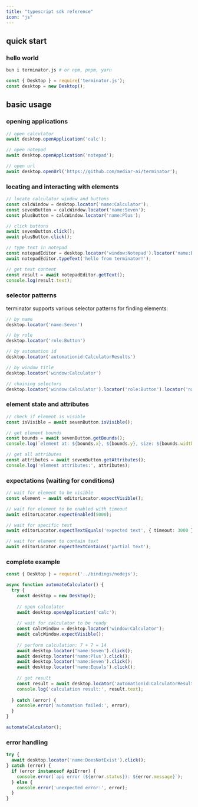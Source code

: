 ```yaml
---
title: "typescript sdk reference"
icon: "js"
---
```


## quick start

### hello world

```bash
bun i terminator.js # or npm, pnpm, yarn
```

```typescript
const { Desktop } = require('terminator.js');
const desktop = new Desktop();
```

## basic usage

### opening applications

```typescript
// open calculator
await desktop.openApplication('calc');

// open notepad
await desktop.openApplication('notepad');

// open url
await desktop.openUrl('https://github.com/mediar-ai/terminator');
```

### locating and interacting with elements

```typescript
// locate calculator window and buttons
const calcWindow = desktop.locator('name:Calculator');
const sevenButton = calcWindow.locator('name:Seven');
const plusButton = calcWindow.locator('name:Plus');

// click buttons
await sevenButton.click();
await plusButton.click();

// type text in notepad
const notepadEditor = desktop.locator('window:Notepad').locator('name:Edit');
await notepadEditor.typeText('hello from terminator!');

// get text content
const result = await notepadEditor.getText();
console.log(result.text);
```

### selector patterns

terminator supports various selector patterns for finding elements:

```typescript
// by name
desktop.locator('name:Seven')

// by role
desktop.locator('role:Button')

// by automation id
desktop.locator('automationid:CalculatorResults')

// by window title
desktop.locator('window:Calculator')

// chaining selectors
desktop.locator('window:Calculator').locator('role:Button').locator('name:Seven')
```

### element state and attributes

```typescript
// check if element is visible
const isVisible = await sevenButton.isVisible();

// get element bounds
const bounds = await sevenButton.getBounds();
console.log(`element at: ${bounds.x}, ${bounds.y}, size: ${bounds.width}x${bounds.height}`);

// get all attributes
const attributes = await sevenButton.getAttributes();
console.log('element attributes:', attributes);
```

### expectations (waiting for conditions)

```typescript
// wait for element to be visible
const element = await editorLocator.expectVisible();

// wait for element to be enabled with timeout
await editorLocator.expectEnabled(5000);

// wait for specific text
await editorLocator.expectTextEquals('expected text', { timeout: 3000 });

// wait for element to contain text
await editorLocator.expectTextContains('partial text');
```

### complete example

```typescript
const { Desktop } = require('../bindings/nodejs');

async function automateCalculator() {
  try {
    const desktop = new Desktop();
    
    // open calculator
    await desktop.openApplication('calc');
    
    // wait for calculator to be ready
    const calcWindow = desktop.locator('window:Calculator');
    await calcWindow.expectVisible();
    
    // perform calculation: 7 + 7 = 14
    await desktop.locator('name:Seven').click();
    await desktop.locator('name:Plus').click();
    await desktop.locator('name:Seven').click();
    await desktop.locator('name:Equals').click();
    
    // get result
    const result = await desktop.locator('automationid:CalculatorResults').getText();
    console.log('calculation result:', result.text);
    
  } catch (error) {
    console.error('automation failed:', error);
  }
}

automateCalculator();
```

### error handling

```typescript
try {
  await desktop.locator('name:DoesNotExist').click();
} catch (error) {
  if (error instanceof ApiError) {
    console.error(`api error (${error.status}): ${error.message}`);
  } else {
    console.error('unexpected error:', error);
  }
}
```
